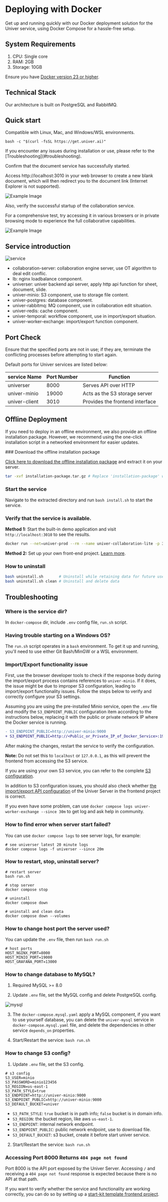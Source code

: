 
# Deploying with Docker

<BadgeGroup values={[UniverTypes.GENERAL]} value={UniverTypes.GENERAL} />

Get up and running quickly with our Docker deployment solution for the Univer service, using Docker Compose for a hassle-free setup.

## System Requirements

1. CPU: Single core
2. RAM: 2GB
3. Storage: 10GB

Ensure you have [Docker version 23 or higher](https://docs.docker.com/engine/install/).

## Technical Stack

Our architecture is built on PostgreSQL and RabbitMQ.

## Quick start

Compatible with Linux, Mac, and Windows/WSL environments.

```
bash -c "$(curl -fsSL https://get.univer.ai)"
```

<Callout emoji="⚠️">
  If you encounter any issues during installation or use, please refer to the [Troubleshooting](#troubleshooting).
</Callout>

Confirm that the document service has successfully started.

Access http://localhost:3010 in your web browser to create a new blank document, which will then redirect you to the document link (Internet Explorer is not supported).

![Example Image](./docker/img1.png)

Also, verify the successful startup of the collaboration service.

For a comprehensive test, try accessing it in various browsers or in private browsing mode to experience the full collaborative capabilities.

![Example Image](./docker/img2.png)

## Service introduction

<Image src={serviceImg} alt="service" />

- collaboration-server: collaboration engine server, use OT algorithm to deal edit conflic.
- lb: nginx loadbalance component.
- universer: univer backend api server, apply http api function for sheet, document, slide.
- univer-minio: S3 component, use to storage file content.
- univer-postgres: database component.
- univer-rabbitmq: MQ component, use in collaboration edit situation.
- univer-redis: cache component.
- univer-temporal: workflow component, use in import/export situation.
- univer-worker-exchange: import/export function component.

## Port Check

Ensure that the specified ports are not in use; if they are, terminate the conflicting processes before attempting to start again.

Default ports for Univer services are listed below:

| service Name | Port Number |  	Function |
| --- | --- | --- |
| universer | 8000 | Serves API over HTTP |
| univer-minio | 19000 | Acts as the S3 storage server |
| univer-client | 3010 | Provides the frontend interface |

## Offline Deployment

If you need to deploy in an offline environment, we also provide an offline installation package. However, we recommend using the one-click installation script in a networked environment for easier updates.

<Steps>
  ### Download the offline installation package

  [Click here to download the offline installation package](https://univer.ai/releases/univer-server/download) and extract it on your server.

  ```bash
  tar -xvf installation-package.tar.gz # Replace 'installation-package' with the actual file name
  ```

  ### Start the service
 
  Navigate to the extracted directory and run `bash install.sh` to start the service.

  ### Verify that the service is available.

  **Method 1:** Start the built-in demo application and visit `http://localhost:3010` to see the results.

  ```bash
  docker run --net=univer-prod --rm --name univer-collaboration-lite -p 3010:3010 univer-acr-registry.cn-shenzhen.cr.aliyuncs.com/release/univer-collaboration-lite:latest
  ```

  **Method 2:** Set up your own front-end project. [Learn more](/guides/sheet/getting-started/quickstart#install-and-run-the-frontend).
</Steps>

### How to uninstall

```bash
bash uninstall.sh       # Uninstall while retaining data for future use
bash uninstall.sh clean # Uninstall and delete data
```

## Troubleshooting <a id="troubleshooting" />

### Where is the service dir?

In `docker-compose` dir, include `.env` config file, `run.sh` script.

### Having trouble starting on a Windows OS?

The `run.sh` script operates in a `bash` environment. To get it up and running, you'll need to use either Git Bash/MinGW or a WSL environment.

### Import/Export functionality issue <a id="import-export-error" />

First, use the browser developer tools to check if the response body during the import/export process contains references to `univer-minio`. If it does, the issue might be due to improper S3 configuration, leading to import/export functionality issues. Follow the steps below to verify and correctly configure your S3 settings.

Assuming you are using the pre-installed Minio service, open the `.env` file and modify the `S3_ENDPOINT_PUBLIC` configuration item according to the instructions below, replacing it with the public or private network IP where the Docker service is running.

```diff
- S3_ENDPOINT_PUBLIC=http://univer-minio:9000
+ S3_ENDPOINT_PUBLIC=http://<Public_or_Private_IP_of_Docker_Service>:19000
```

After making the changes, restart the service to verify the configuration.

**Note:** Do not set this to `localhost` or `127.0.0.1`, as this will prevent the frontend from accessing the S3 service.

If you are using your own S3 service, you can refer to the complete [S3 configuration](#s3-config).

In addition to S3 configuration issues, you should also check whether [the import/export API configuration](/guides/sheet/features/import-export#configuration) of the Univer Server in the frontend project is correct.

If you even have some problem, can use `docker compose logs univer-worker-exchange --since 30m` to get log and ask help in community.

### How to find error when server start failed?

You can use `docker compose logs` to see server logs, for example:

```shell
# see universer latest 20 minute logs
docker compose logs -f universer --since 20m
```

### How to restart, stop, uninstall server?

```shell
# restart server
bash run.sh

# stop server
docker compose stop

# uninstall
docker compose down

# uninstall and clean data
docker compose down --volumes
```

### How to change host port the server used?

You can update the `.env` file, then run `bash run.sh`

```
# host ports
HOST_NGINX_PORT=8000
HOST_MINIO_PORT=19000
HOST_GRAFANA_PORT=13000
```

### How to change database to MySQL?

1. Required MySQL >= 8.0

2. Update `.env` file, set the MySQL config and delete PostgreSQL config.

<Image src={mysqlImg} alt="mysql" width={500} />

3. The `docker-compose.mysql.yaml` apply a MySQL component, if you want to use yourself database, you can delete the `univer-mysql` service in `docker-compose.mysql.yaml` file, and delete the dependencies in other service `depends_on` properties.

4. Start/Restart the service: `bash run.sh`

### How to change S3 config?  <a id="s3-config"></a>

1. Update `.env` file, set the S3 config.
```shell
# s3 config
S3_USER=minio
S3_PASSWORD=minio123456
S3_REGION=us-east-1
S3_PATH_STYLE=true
S3_ENDPOINT=http://univer-minio:9000
S3_ENDPOINT_PUBLIC=http://univer-minio:9000
S3_DEFAULT_BUCKET=univer
```

- `S3_PATH_STYLE`: `true` bucket is in path info; `false` bucket is in domain info.
- `S3_REGION`: the bucket region, like aws `us-east-1`.
- `S3_ENDPOINT`: internal network endpoint.
- `S3_ENDPOINT_PUBLIC`: public network endpoint, use to download file.
- `S3_DEFAULT_BUCKET`: s3 bucket, create it before start univer service.

2. Start/Restart the service: `bash run.sh`

### Accessing Port 8000 Returns `404 page not found`

Port 8000 is the API port exposed by the Univer Server. Accessing `/` and receiving a `404 page not found` response is expected because there is no API at that path.

If you want to verify whether the service and functionality are working correctly, you can do so by setting up a [start-kit template frontend project](/guides/sheet/getting-started/quickstart#install-and-run-the-frontend).
